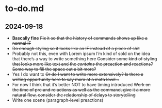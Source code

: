 # to-do.md {#sec-todos}

## 2024-09-18

- **Bascally fine** ~~Fix it so that the history of commands shows up like a normal IF~~
- ~~Do enough styling so it looks like an IF instead of a piece of shit~~
- Probably not this, even with Lorem ipsum I'm kind of sold on the idea that there's a way to write something here ~~Consider some kind of styling that looks more like text and the *contains* the preaction and reactions? Some way to fill the space out a bit more?~~
- Yes I do want to ~~Or do I want to write more extensively? Is there a writing opportunity here to say more at a meta level...~~
- For now I think that it's better NOT to have timing introduced ~~Work on the time of pre and re actions as well as the command, give it a more natural flow, consider the relationship of delays to storytelling~~
- Write one scene (paragraph-level preactions)